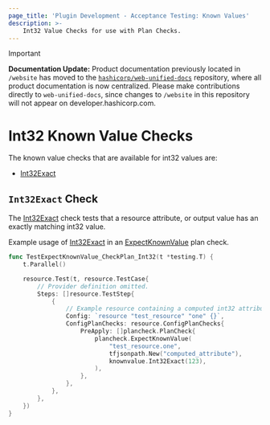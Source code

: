 ```yaml
---
page_title: 'Plugin Development - Acceptance Testing: Known Values'
description: >-
    Int32 Value Checks for use with Plan Checks.
---
```


> [!IMPORTANT]  
> **Documentation Update:** Product documentation previously located in `/website` has moved to the [`hashicorp/web-unified-docs`](https://github.com/hashicorp/web-unified-docs) repository, where all product documentation is now centralized. Please make contributions directly to `web-unified-docs`, since changes to `/website` in this repository will not appear on developer.hashicorp.com.

# Int32 Known Value Checks

The known value checks that are available for int32 values are:

* [Int32Exact](/terraform/plugin/testing/acceptance-tests/known-value-checks/int32#int32exact-check)

## `Int32Exact` Check

The [Int32Exact](https://pkg.go.dev/github.com/hashicorp/terraform-plugin-testing/knownvalue#Int32Exact) check tests that a resource attribute, or output value has an exactly matching int32 value.

Example usage of [Int32Exact](https://pkg.go.dev/github.com/hashicorp/terraform-plugin-testing/knownvalue#Int32Exact) in an [ExpectKnownValue](/terraform/plugin/testing/acceptance-tests/plan-checks/resource) plan check.

```go
func TestExpectKnownValue_CheckPlan_Int32(t *testing.T) {
	t.Parallel()

	resource.Test(t, resource.TestCase{
		// Provider definition omitted.
		Steps: []resource.TestStep{
			{
        	    // Example resource containing a computed int32 attribute named "computed_attribute"
				Config: `resource "test_resource" "one" {}`,
				ConfigPlanChecks: resource.ConfigPlanChecks{
					PreApply: []plancheck.PlanCheck{
						plancheck.ExpectKnownValue(
							"test_resource.one",
							tfjsonpath.New("computed_attribute"),
							knownvalue.Int32Exact(123),
						),
					},
				},
			},
		},
	})
}
```
